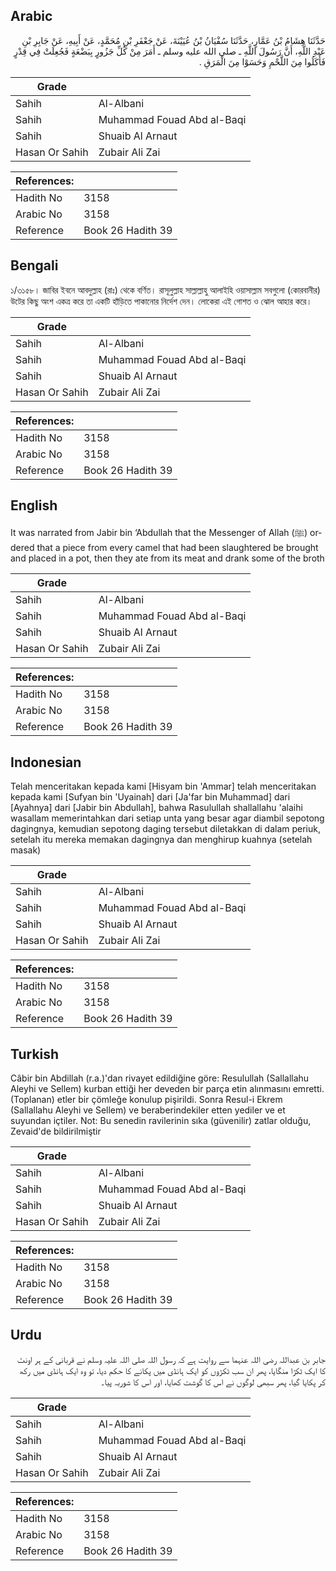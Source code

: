 ## Arabic


<div dir="rtl" lang="ar" style={{fontSize:'larger',backgroundColor:'#f8f9fa',padding:20}}>
حَدَّثَنَا هِشَامُ بْنُ عَمَّارٍ، حَدَّثَنَا سُفْيَانُ بْنُ عُيَيْنَةَ، عَنْ جَعْفَرِ بْنِ مُحَمَّدٍ، عَنْ أَبِيهِ، عَنْ جَابِرِ بْنِ عَبْدِ اللَّهِ، أَنَّ رَسُولَ اللَّهِ ـ صلى الله عليه وسلم ـ أَمَرَ مِنْ كُلِّ جَزُورٍ بِبَضْعَةٍ فَجُعِلَتْ فِي قِدْرٍ فَأَكَلُوا مِنَ اللَّحْمِ وَحَسَوْا مِنَ الْمَرَقِ ‏.‏
</div>
<div style={{backgroundColor:'#f8f9fa',padding:20, marginBottom: 10}}><table> <thead> <tr> <th>Grade</th> <th></th> </tr> </thead> <tbody> <tr><td>Sahih</td><td>Al-Albani</td></tr><tr><td>Sahih</td><td>Muhammad Fouad Abd al-Baqi</td></tr><tr><td>Sahih</td><td>Shuaib Al Arnaut</td></tr><tr><td>Hasan Or Sahih</td><td>Zubair Ali Zai</td></tr></tbody></table><table> <thead> <tr> <th>References:</th> <th></th> </tr> </thead> <tbody><tr><td>Hadith No</td><td>3158</td></tr><tr><td>Arabic No</td><td>3158</td></tr><tr><td>Reference</td><td>Book 26 Hadith 39</td></tr></tbody></table></div>

## Bengali


<div dir="ltr" lang="bn" style={{fontSize:'larger',backgroundColor:'#f8f9fa',padding:20}}>
১/৩১৫৮। জাবির ইবনে আবদুল্লাহ (রাঃ) থেকে বর্ণিত। রাসূলুল্লাহ সাল্লাল্লাহু আলাইহি ওয়াসাল্লাম সবগুলো (কোরবানীর) উটের কিছু অংশ একত্র করে তা একটি হাঁড়িতে পাকানোর নির্দেশ দেন। লোকেরা এই গোশত ও ঝোল আহার করে।
</div>
<div style={{backgroundColor:'#f8f9fa',padding:20, marginBottom: 10}}><table> <thead> <tr> <th>Grade</th> <th></th> </tr> </thead> <tbody> <tr><td>Sahih</td><td>Al-Albani</td></tr><tr><td>Sahih</td><td>Muhammad Fouad Abd al-Baqi</td></tr><tr><td>Sahih</td><td>Shuaib Al Arnaut</td></tr><tr><td>Hasan Or Sahih</td><td>Zubair Ali Zai</td></tr></tbody></table><table> <thead> <tr> <th>References:</th> <th></th> </tr> </thead> <tbody><tr><td>Hadith No</td><td>3158</td></tr><tr><td>Arabic No</td><td>3158</td></tr><tr><td>Reference</td><td>Book 26 Hadith 39</td></tr></tbody></table></div>

## English


<div dir="ltr" lang="en" style={{fontSize:'larger',backgroundColor:'#f8f9fa',padding:20}}>
It was narrated from Jabir bin ‘Abdullah that the Messenger of Allah (ﷺ) ordered that a piece from every camel that had been slaughtered be brought and placed in a pot, then they ate from its meat and drank some of the broth
</div>
<div style={{backgroundColor:'#f8f9fa',padding:20, marginBottom: 10}}><table> <thead> <tr> <th>Grade</th> <th></th> </tr> </thead> <tbody> <tr><td>Sahih</td><td>Al-Albani</td></tr><tr><td>Sahih</td><td>Muhammad Fouad Abd al-Baqi</td></tr><tr><td>Sahih</td><td>Shuaib Al Arnaut</td></tr><tr><td>Hasan Or Sahih</td><td>Zubair Ali Zai</td></tr></tbody></table><table> <thead> <tr> <th>References:</th> <th></th> </tr> </thead> <tbody><tr><td>Hadith No</td><td>3158</td></tr><tr><td>Arabic No</td><td>3158</td></tr><tr><td>Reference</td><td>Book 26 Hadith 39</td></tr></tbody></table></div>

## Indonesian


<div dir="ltr" lang="id" style={{fontSize:'larger',backgroundColor:'#f8f9fa',padding:20}}>
Telah menceritakan kepada kami [Hisyam bin 'Ammar] telah menceritakan kepada kami [Sufyan bin 'Uyainah] dari [Ja'far bin Muhammad] dari [Ayahnya] dari [Jabir bin Abdullah], bahwa Rasulullah shallallahu 'alaihi wasallam memerintahkan dari setiap unta yang besar agar diambil sepotong dagingnya, kemudian sepotong daging tersebut diletakkan di dalam periuk, setelah itu mereka memakan dagingnya dan menghirup kuahnya (setelah masak)
</div>
<div style={{backgroundColor:'#f8f9fa',padding:20, marginBottom: 10}}><table> <thead> <tr> <th>Grade</th> <th></th> </tr> </thead> <tbody> <tr><td>Sahih</td><td>Al-Albani</td></tr><tr><td>Sahih</td><td>Muhammad Fouad Abd al-Baqi</td></tr><tr><td>Sahih</td><td>Shuaib Al Arnaut</td></tr><tr><td>Hasan Or Sahih</td><td>Zubair Ali Zai</td></tr></tbody></table><table> <thead> <tr> <th>References:</th> <th></th> </tr> </thead> <tbody><tr><td>Hadith No</td><td>3158</td></tr><tr><td>Arabic No</td><td>3158</td></tr><tr><td>Reference</td><td>Book 26 Hadith 39</td></tr></tbody></table></div>

## Turkish


<div dir="ltr" lang="tr" style={{fontSize:'larger',backgroundColor:'#f8f9fa',padding:20}}>
Câbir bin Abdillah (r.a.)'dan rivayet edildiğine göre: Resulullah (Sallallahu Aleyhi ve Sellem) kurban ettiği her deveden bir parça etin alınmasını emretti. (Toplanan) etler bir çömleğe konulup pişirildi. Sonra Resul-i Ekrem (Sallallahu Aleyhi ve Sellem) ve beraberindekiler etten yediler ve et suyundan içtiler. Not: Bu senedin ravilerinin sıka (güvenilir) zatlar olduğu, Zevaid'de bildirilmiştir
</div>
<div style={{backgroundColor:'#f8f9fa',padding:20, marginBottom: 10}}><table> <thead> <tr> <th>Grade</th> <th></th> </tr> </thead> <tbody> <tr><td>Sahih</td><td>Al-Albani</td></tr><tr><td>Sahih</td><td>Muhammad Fouad Abd al-Baqi</td></tr><tr><td>Sahih</td><td>Shuaib Al Arnaut</td></tr><tr><td>Hasan Or Sahih</td><td>Zubair Ali Zai</td></tr></tbody></table><table> <thead> <tr> <th>References:</th> <th></th> </tr> </thead> <tbody><tr><td>Hadith No</td><td>3158</td></tr><tr><td>Arabic No</td><td>3158</td></tr><tr><td>Reference</td><td>Book 26 Hadith 39</td></tr></tbody></table></div>

## Urdu


<div dir="rtl" lang="ur" style={{fontSize:'larger',backgroundColor:'#f8f9fa',padding:20}}>
جابر بن عبداللہ رضی اللہ عنہما سے روایت ہے کہ رسول اللہ صلی اللہ علیہ وسلم نے قربانی کے ہر اونٹ کا ایک ٹکڑا منگایا، پھر ان سب ٹکڑوں کو ایک ہانڈی میں پکانے کا حکم دیا، تو وہ ایک ہانڈی میں رکھ کر پکایا گیا، پھر سبھی لوگوں نے اس کا گوشت کھایا، اور اس کا شوربہ پیا۔
</div>
<div style={{backgroundColor:'#f8f9fa',padding:20, marginBottom: 10}}><table> <thead> <tr> <th>Grade</th> <th></th> </tr> </thead> <tbody> <tr><td>Sahih</td><td>Al-Albani</td></tr><tr><td>Sahih</td><td>Muhammad Fouad Abd al-Baqi</td></tr><tr><td>Sahih</td><td>Shuaib Al Arnaut</td></tr><tr><td>Hasan Or Sahih</td><td>Zubair Ali Zai</td></tr></tbody></table><table> <thead> <tr> <th>References:</th> <th></th> </tr> </thead> <tbody><tr><td>Hadith No</td><td>3158</td></tr><tr><td>Arabic No</td><td>3158</td></tr><tr><td>Reference</td><td>Book 26 Hadith 39</td></tr></tbody></table></div>